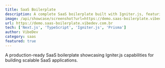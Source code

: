```yaml
---
title: SaaS Boilerplate
description: A complete SaaS boilerplate built with Igniter.js, featuring authentication, billing, team management, and more.
image: /api/showcase/screenshot?url=https://demo.saas-boilerplate.vibedev.com.br
url: https://demo.saas-boilerplate.vibedev.com.br
tech: ['Next.js', 'TypeScript', 'Igniter.js', 'Prisma']
author: VibeDev
category: saas
featured: true
---
```


A production-ready SaaS boilerplate showcasing Igniter.js capabilities for building scalable SaaS applications.

